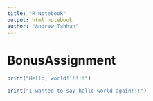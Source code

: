 ```yaml
---
title: "R Notebook"
output: html_notebook
author: "Andrew Tahhan"
---
```



# BonusAssignment

```r
print("Hello, world!!!!!!")
```
```r
print("I wanted to say hello world again!!!")
```

